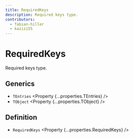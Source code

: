 ```yaml
---
title: RequiredKeys
description: Required keys type.
contributors:
  - fabian-hiller
  - kazizi55
---
```



# RequiredKeys

Required keys type.

## Generics

- `TEntries` <Property {...properties.TEntries} />
- `TObject` <Property {...properties.TObject} />


## Definition

- `RequiredKeys` <Property {...properties.RequiredKeys} />
